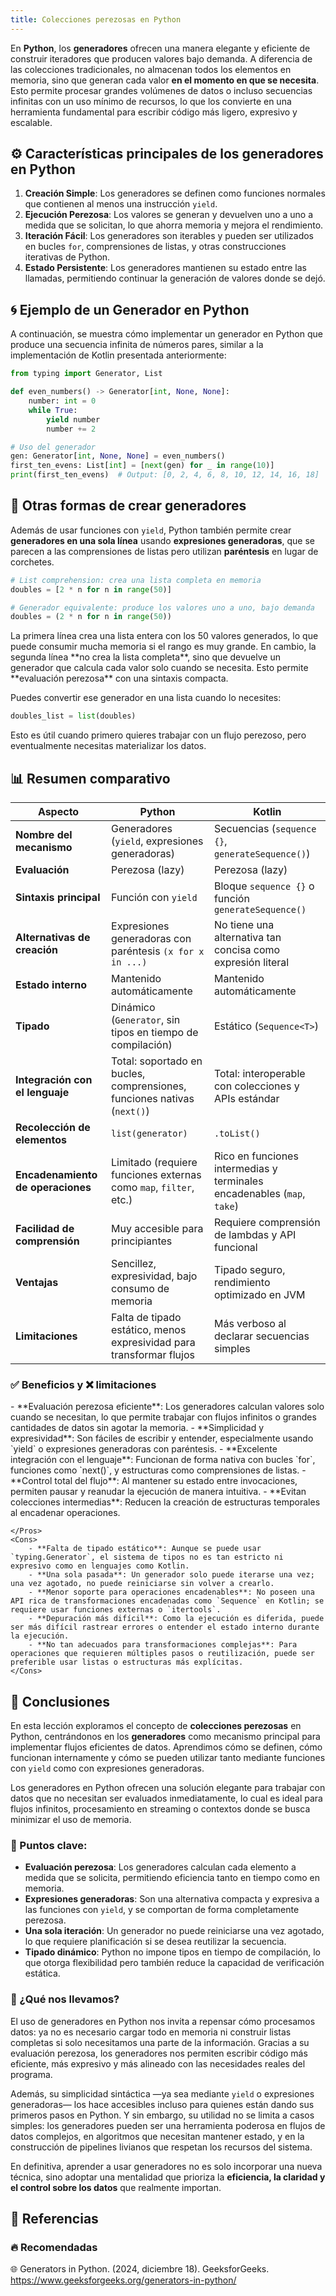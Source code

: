 ```yaml
---
title: Colecciones perezosas en Python
---
```


<ReadingTime />
<GitHubRepoLink user="r8vnhill" repo="" />

En **Python**, los **generadores** ofrecen una manera elegante y eficiente de construir iteradores que producen valores bajo demanda. A diferencia de las colecciones tradicionales, no almacenan todos los elementos en memoria, sino que generan cada valor **en el momento en que se necesita**. Esto permite procesar grandes volúmenes de datos o incluso secuencias infinitas con un uso mínimo de recursos, lo que los convierte en una herramienta fundamental para escribir código más ligero, expresivo y escalable.

## ⚙️ Características principales de los generadores en Python

1. **Creación Simple**: Los generadores se definen como funciones normales que contienen al menos una instrucción `yield`.
2. **Ejecución Perezosa**: Los valores se generan y devuelven uno a uno a medida que se solicitan, lo que ahorra memoria y mejora el rendimiento.
3. **Iteración Fácil**: Los generadores son iterables y pueden ser utilizados en bucles `for`, comprensiones de listas, y otras construcciones iterativas de Python.
4. **Estado Persistente**: Los generadores mantienen su estado entre las llamadas, permitiendo continuar la generación de valores donde se dejó.

## 🌀 Ejemplo de un Generador en Python

A continuación, se muestra cómo implementar un generador en Python que produce una secuencia infinita de números pares, similar a la implementación de Kotlin presentada anteriormente:

```python showLineNumbers
from typing import Generator, List

def even_numbers() -> Generator[int, None, None]:
    number: int = 0
    while True:
        yield number
        number += 2

# Uso del generador
gen: Generator[int, None, None] = even_numbers()
first_ten_evens: List[int] = [next(gen) for _ in range(10)]
print(first_ten_evens)  # Output: [0, 2, 4, 6, 8, 10, 12, 14, 16, 18]
```

## 🧠 Otras formas de crear generadores

Además de usar funciones con `yield`, Python también permite crear **generadores en una sola línea** usando **expresiones generadoras**, que se parecen a las comprensiones de listas pero utilizan **paréntesis** en lugar de corchetes.

```python showLineNumbers
# List comprehension: crea una lista completa en memoria
doubles = [2 * n for n in range(50)]

# Generador equivalente: produce los valores uno a uno, bajo demanda
doubles = (2 * n for n in range(50))
```

<Explanation>
    La primera línea crea una lista entera con los 50 valores generados, lo que puede consumir mucha memoria si el rango es muy grande. En cambio, la segunda línea **no crea la lista completa**, sino que devuelve un generador que calcula cada valor solo cuando se necesita. Esto permite **evaluación perezosa** con una sintaxis compacta.
</Explanation>

Puedes convertir ese generador en una lista cuando lo necesites:

```python showLineNumbers
doubles_list = list(doubles)
```

Esto es útil cuando primero quieres trabajar con un flujo perezoso, pero eventualmente necesitas materializar los datos.

## 📊 Resumen comparativo

| **Aspecto**                    | **Python**                                                                 | **Kotlin**                                                               |
|-------------------------------|-----------------------------------------------------------------------------|--------------------------------------------------------------------------|
| **Nombre del mecanismo**      | Generadores (`yield`, expresiones generadoras)                             | Secuencias (`sequence {}`, `generateSequence()`)                        |
| **Evaluación**                | Perezosa (lazy)                                                            | Perezosa (lazy)                                                          |
| **Sintaxis principal**        | Función con `yield`                                                        | Bloque `sequence {}` o función `generateSequence()`                     |
| **Alternativas de creación**  | Expresiones generadoras con paréntesis `(x for x in ...)`                  | No tiene una alternativa tan concisa como expresión literal             |
| **Estado interno**            | Mantenido automáticamente                                                  | Mantenido automáticamente                                                |
| **Tipado**                    | Dinámico (`Generator`, sin tipos en tiempo de compilación)                 | Estático (`Sequence<T>`)                                                 |
| **Integración con el lenguaje** | Total: soportado en bucles, comprensiones, funciones nativas (`next()`)   | Total: interoperable con colecciones y APIs estándar                     |
| **Recolección de elementos**  | `list(generator)`                                                         | `.toList()`                                                              |
| **Encadenamiento de operaciones** | Limitado (requiere funciones externas como `map`, `filter`, etc.)     | Rico en funciones intermedias y terminales encadenables (`map`, `take`) |
| **Facilidad de comprensión**  | Muy accesible para principiantes                                           | Requiere comprensión de lambdas y API funcional                         |
| **Ventajas**                  | Sencillez, expresividad, bajo consumo de memoria                           | Tipado seguro, rendimiento optimizado en JVM                             |
| **Limitaciones**              | Falta de tipado estático, menos expresividad para transformar flujos      | Más verboso al declarar secuencias simples                              |

### ✅ Beneficios y ❌ limitaciones

<ProCons>
    <Pros>
        - **Evaluación perezosa eficiente**: Los generadores calculan valores solo cuando se necesitan, lo que permite trabajar con flujos infinitos o grandes cantidades de datos sin agotar la memoria.
        - **Simplicidad y expresividad**: Son fáciles de escribir y entender, especialmente usando `yield` o expresiones generadoras con paréntesis.
        - **Excelente integración con el lenguaje**: Funcionan de forma nativa con bucles `for`, funciones como `next()`, y estructuras como comprensiones de listas.
        - **Control total del flujo**: Al mantener su estado entre invocaciones, permiten pausar y reanudar la ejecución de manera intuitiva.
        - **Evitan colecciones intermedias**: Reducen la creación de estructuras temporales al encadenar operaciones.

    </Pros>
    <Cons>
        - **Falta de tipado estático**: Aunque se puede usar `typing.Generator`, el sistema de tipos no es tan estricto ni expresivo como en lenguajes como Kotlin.
        - **Una sola pasada**: Un generador solo puede iterarse una vez; una vez agotado, no puede reiniciarse sin volver a crearlo.
        - **Menor soporte para operaciones encadenables**: No poseen una API rica de transformaciones encadenadas como `Sequence` en Kotlin; se requiere usar funciones externas o `itertools`.
        - **Depuración más difícil**: Como la ejecución es diferida, puede ser más difícil rastrear errores o entender el estado interno durante la ejecución.
        - **No tan adecuados para transformaciones complejas**: Para operaciones que requieren múltiples pasos o reutilización, puede ser preferible usar listas o estructuras más explícitas.
    </Cons>
</ProCons>

## 🎯 Conclusiones

En esta lección exploramos el concepto de **colecciones perezosas** en Python, centrándonos en los **generadores** como mecanismo principal para implementar flujos eficientes de datos. Aprendimos cómo se definen, cómo funcionan internamente y cómo se pueden utilizar tanto mediante funciones con `yield` como con expresiones generadoras.

Los generadores en Python ofrecen una solución elegante para trabajar con datos que no necesitan ser evaluados inmediatamente, lo cual es ideal para flujos infinitos, procesamiento en streaming o contextos donde se busca minimizar el uso de memoria.

### 🔑 Puntos clave:

- **Evaluación perezosa**: Los generadores calculan cada elemento a medida que se solicita, permitiendo eficiencia tanto en tiempo como en memoria.
- **Expresiones generadoras**: Son una alternativa compacta y expresiva a las funciones con `yield`, y se comportan de forma completamente perezosa.
- **Una sola iteración**: Un generador no puede reiniciarse una vez agotado, lo que requiere planificación si se desea reutilizar la secuencia.
- **Tipado dinámico**: Python no impone tipos en tiempo de compilación, lo que otorga flexibilidad pero también reduce la capacidad de verificación estática.

### 🧰 ¿Qué nos llevamos?

El uso de generadores en Python nos invita a repensar cómo procesamos datos: ya no es necesario cargar todo en memoria ni construir listas completas si solo necesitamos una parte de la información. Gracias a su evaluación perezosa, los generadores nos permiten escribir código más eficiente, más expresivo y más alineado con las necesidades reales del programa.

Además, su simplicidad sintáctica —ya sea mediante `yield` o expresiones generadoras— los hace accesibles incluso para quienes están dando sus primeros pasos en Python. Y sin embargo, su utilidad no se limita a casos simples: los generadores pueden ser una herramienta poderosa en flujos de datos complejos, en algoritmos que necesitan mantener estado, y en la construcción de pipelines livianos que respetan los recursos del sistema.

En definitiva, aprender a usar generadores no es solo incorporar una nueva técnica, sino adoptar una mentalidad que prioriza la **eficiencia, la claridad y el control sobre los datos** que realmente importan.

## 📖 Referencias

### 🔥 Recomendadas

🌐 Generators in Python. (2024, diciembre 18). GeeksforGeeks. https://www.geeksforgeeks.org/generators-in-python/

